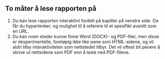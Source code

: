 
## To måter å lese rapporten på
1.    Du kan lese rapporten interaktivt fordelt på kapitler på venstre side. Da får du hyperlenker, og mulighet til å referere til et spesifikt avsnitt som en URL.
2.    Du kan noen steder kunne finne Word (DOCX)- og PDF-filer, men disse er eksperimentelle, foreløpig ikke like pene som HTML-sidene, og vil aldri tilby interaktiviteten som nettstedet tilbyr. Det vil oftest bli penere å skrive ut nettsidene som PDF enn å laste ned PDF-filene.

